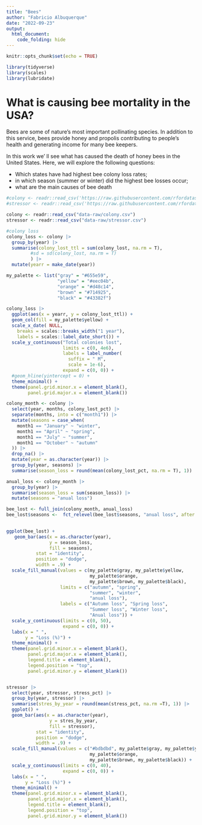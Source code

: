 ```yaml
---
title: "Bees"
author: "Fabricio Albuquerque"
date: "2022-09-23"
output:
  html_document:
    code_folding: hide
---
```


```r
knitr::opts_chunk$set(echo = TRUE)
```

```r
library(tidyverse)
library(scales)
library(lubridate)
```


# What is causing bee mortality in the USA?

Bees are some of nature's most important pollinating species. In addition to this service, bees provide honey and propolis contributing to people's health and generating income for many bee keepers.

In this work we' ll see what has caused the death of honey bees in the United States. Here, we will explore the following questions:

- Which states have had highest bee colony loss rates; 
- in which season (summer or winter) did the highest bee losses occur;
- what are the main causes of bee death 

```r
#colony <- readr::read_csv('https://raw.githubusercontent.com/rfordatascience/tidytuesday/master/data/2022/2022-01-11/colony.csv')
#stressor <- readr::read_csv('https://raw.githubusercontent.com/rfordatascience/tidytuesday/master/data/2022/2022-01-11/stressor.csv')
```

```r
colony <- readr::read_csv("data-raw/colony.csv")
stressor <- readr::read_csv("data-raw/stressor.csv")
```

```r
#colony loss
colony_loss <- colony |> 
  group_by(year) |> 
  summarise(colony_lost_ttl = sum(colony_lost, na.rm = T),
         #sd = sd(colony_lost, na.rm = T)
         ) |> 
  mutate(yearr = make_date(year))
```

```r
my_palette <- list("gray" = "#655e59",
                   "yellow" = "#eec04b",
                   "orange" = "#d48c14",
                   "brown" = "#714925",
                   "black" = "#43382f")
```



```r
colony_loss |> 
  ggplot(aes(x = yearr, y = colony_lost_ttl)) +
  geom_col(fill = my_palette$yellow) +
  scale_x_date( NULL,
    breaks = scales::breaks_width("1 year"), 
    labels = scales::label_date_short()) +
  scale_y_continuous("Total colonies lost",
                     limits = c(0, 4e6),
                     labels = label_number(
                       suffix = " M", 
                       scale = 1e-6),
                     expand = c(0, 0)) +
  #geom_hline(yintercept = 0) +
  theme_minimal() +
  theme(panel.grid.minor.x = element_blank(),
        panel.grid.major.x = element_blank()) 
```



```r
colony_month <- colony |> 
  select(year, months, colony_lost_pct) |> 
  separate(months, into = c("month1")) |> 
  mutate(seasons = case_when(
    month1 == "January" ~ "winter",
    month1 == "April" ~ "spring",
    month1 == "July" ~ "summer",
    month1 == "October" ~ "autumn"
  )) |> 
  drop_na() |> 
  mutate(year = as.character(year)) |> 
  group_by(year, seasons) |> 
  summarise(season_loss = round(mean(colony_lost_pct, na.rm = T), 1))

anual_loss <- colony_month |> 
  group_by(year) |> 
  summarise(season_loss = sum(season_loss)) |> 
  mutate(seasons = "anual loss")

bee_lost <- full_join(colony_month, anual_loss) 
bee_lost$seasons <-  fct_relevel(bee_lost$seasons, "anual loss", after = Inf)
  

```

```r
ggplot(bee_lost) +
   geom_bar(aes(x = as.character(year), 
                y = season_loss, 
                fill = seasons),
           stat = "identity", 
           position = "dodge",
           width = .9) +
  scale_fill_manual(values = c(my_palette$gray, my_palette$yellow, 
                               my_palette$orange,
                               my_palette$brown, my_palette$black),
                    limits = c("autumn", "spring", 
                               "summer", "winter", 
                               "anual loss"),
                    labels = c("Autumn loss", "Spring loss", 
                               "Summer loss", "Winter loss", 
                               "Anual loss")) +
  scale_y_continuous(limits = c(0, 50),
                     expand = c(0, 0)) +
  labs(x = " ",
       y = "Loss (%)") +
  theme_minimal() +
  theme(panel.grid.minor.x = element_blank(),
        panel.grid.major.x = element_blank(),
        legend.title = element_blank(),
        legend.position = "top",
        panel.grid.minor.y = element_blank())



```

```r
stressor |> 
  select(year, stressor, stress_pct) |> 
  group_by(year, stressor) |> 
  summarise(stres_by_year = round(mean(stress_pct, na.rm =T), 1)) |> 
  ggplot() +
  geom_bar(aes(x = as.character(year), 
                y = stres_by_year, 
                fill = stressor),
           stat = "identity", 
           position = "dodge",
           width = .9) +
  scale_fill_manual(values = c("#bdbdbd", my_palette$gray, my_palette$yellow, 
                               my_palette$orange,
                               my_palette$brown, my_palette$black)) +
  scale_y_continuous(limits = c(0, 40),
                     expand = c(0, 0)) +
  labs(x = " ",
       y = "Loss (%)") +
  theme_minimal() +
  theme(panel.grid.minor.x = element_blank(),
        panel.grid.major.x = element_blank(),
        legend.title = element_blank(),
        legend.position = "top",
        panel.grid.minor.y = element_blank())
```

